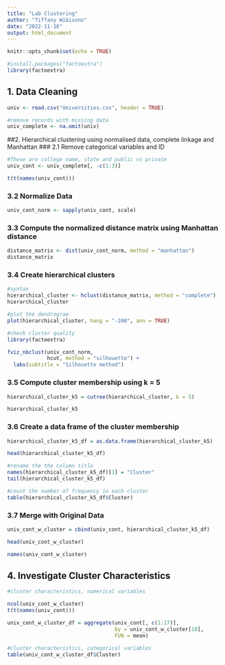 ---
title: "Lab Clustering"
author: "Tiffany Wibisono"
date: "2022-11-16"
output: html_document
---

```{r setup, include=FALSE}
knitr::opts_chunk$set(echo = TRUE)

#install.packages("factoextra")
library(factoextra)
```
## 1. Data Cleaning
```{r}
univ <- read.csv("Universities.csv", header = TRUE)

#remove records with missing data
univ_complete <- na.omit(univ)

```
##2. Hierarchical clustering using normalised data, complete linkage and Manhattan
### 2.1 Remove categorical variables and ID
```{r}
#These are college name, state and public vs private
univ_cont <- univ_complete[, -c(1:3)]

t(t(names(univ_cont)))
```
### 3.2 Normalize Data
```{r}
univ_cont_norm <- sapply(univ_cont, scale)
```
### 3.3 Compute the normalized distance matrix using Manhattan distance
```{r}
distance_matrix <- dist(univ_cont_norm, method = "manhattan")
distance_matrix
```
### 3.4 Create hierarchical clusters
```{r}
#syntax
hierarchical_cluster <- hclust(distance_matrix, method = "complete")
hierarchical_cluster

#plot the dendrogram
plot(hierarchical_cluster, hang = "-200", ann = TRUE)

#check cluster quality
library(factoextra)

fviz_nbclust(univ_cont_norm, 
             hcut, method = "silhouette") +
  labs(subtitle = "Silhouette method")
```
### 3.5 Compute cluster membership using k = 5
```{r}
hierarchical_cluster_k5 = cutree(hierarchical_cluster, k = 5)

hierarchical_cluster_k5
```
### 3.6 Create a data frame of the cluster membership
```{r}
hierarchical_cluster_k5_df = as.data.frame(hierarchical_cluster_k5)

head(hierarchical_cluster_k5_df)

#rename the the column title
names(hierarchical_cluster_k5_df)[1] = "Cluster"
tail(hierarchical_cluster_k5_df)

#count the number of frequency in each cluster
table(hierarchical_cluster_k5_df$Cluster)
```
### 3.7 Merge with Original Data
```{r}
univ_cont_w_cluster = cbind(univ_cont, hierarchical_cluster_k5_df)

head(univ_cont_w_cluster)

names(univ_cont_w_cluster)
```
## 4. Investigate Cluster Characteristics
```{r}
#cluster characteristics, numerical variables

ncol(univ_cont_w_cluster)
t(t(names(univ_cont)))

univ_cont_w_cluster_df = aggregate(univ_cont[, c(1:17)],
                                   by = univ_cont_w_cluster[18],
                                   FUN = mean)

#cluster characteristics, categorical variables
table(univ_cont_w_cluster_df$Cluster)
```